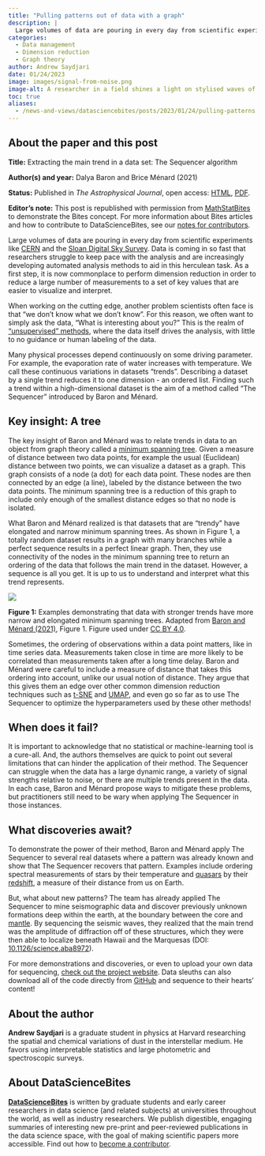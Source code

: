 ```yaml
---
title: "Pulling patterns out of data with a graph"
description: |
  Large volumes of data are pouring in every day from scientific experiments, so much so that it is now commonplace to perform dimension reduction in order to reduce a large number of measurements to a set of key values that are easier to visualize and interpret. Enter 'The Sequencer', a proposed method to find trends within high-dimensional datasets.  
categories:
  - Data management
  - Dimension reduction
  - Graph theory
author: Andrew Saydjari
date: 01/24/2023
image: images/signal-from-noise.png
image-alt: A researcher in a field shines a light on stylised waves of noise, as if attempting to identify or extract a signal. Image generated by DALL.E 2 from prompts provided by Real World Data Science.
toc: true
aliases: 
  - /news-and-views/datasciencebites/posts/2023/01/24/pulling-patterns.html
---
```

:::{.callout-note collapse="false"}
## About the paper and this post

**Title:** Extracting the main trend in a data set: The Sequencer algorithm

**Author(s) and year:** Dalya Baron and Brice Ménard (2021)

**Status:** Published in *The Astrophysical Journal*, open access: [HTML](https://iopscience.iop.org/article/10.3847/1538-4357/abfc4d), [PDF](https://iopscience.iop.org/article/10.3847/1538-4357/abfc4d/pdf). 

**Editor's note:** This post is republished with permission from [MathStatBites](https://mathstatbites.org/pulling-patterns-out-of-data-with-a-graph/) to demonstrate the Bites concept. For more information about Bites articles and how to contribute to DataScienceBites, see our [notes for contributors](/contributor-docs/datasciencebites.qmd){aria-label="Contributor notes for the Data Science Bites blog"}.
:::

Large volumes of data are pouring in every day from scientific experiments like [CERN](https://home.cern/) and the [Sloan Digital Sky Survey](https://www.sdss5.org/). Data is coming in so fast that researchers struggle to keep pace with the analysis and are increasingly developing automated analysis methods to aid in this herculean task. As a first step, it is now commonplace to perform dimension reduction in order to reduce a large number of measurements to a set of key values that are easier to visualize and interpret.

When working on the cutting edge, another problem scientists often face is that "we don’t know what we don’t know". For this reason, we often want to simply ask the data, "What is interesting about you?" This is the realm of ["unsupervised" methods](https://en.wikipedia.org/wiki/Unsupervised_learning), where the data itself drives the analysis, with little to no guidance or human labeling of the data. 

Many physical processes depend continuously on some driving parameter. For example, the evaporation rate of water increases with temperature. We call these continuous variations in datasets "trends". Describing a dataset by a single trend reduces it to one dimension - an ordered list. Finding such a trend within a high-dimensional dataset is the aim of a method called "The Sequencer" introduced by Baron and Ménard.

## Key insight: A tree
The key insight of Baron and Ménard was to relate trends in data to an object from graph theory called a [minimum spanning tree](https://en.wikipedia.org/wiki/Minimum_spanning_tree). Given a measure of distance between two data points, for example the usual (Euclidean) distance between two points, we can visualize a dataset as a graph. This graph consists of a node (a dot) for each data point. These nodes are then connected by an edge (a line), labeled by the distance between the two data points. The minimum spanning tree is a reduction of this graph to include only enough of the smallest distance edges so that no node is isolated.

What Baron and Ménard realized is that datasets that are "trendy" have elongated and narrow minimum spanning trees. As shown in Figure 1, a totally random dataset results in a graph with many branches while a perfect sequence results in a perfect linear graph. Then, they use connectivity of the nodes in the minimum spanning tree to return an ordering of the data that follows the main trend in the dataset. However, a sequence is all you get. It is up to us to understand and interpret what this trend represents.

::: {.column-page}
![](images/fig1.png){fig-alt="Three examples - labelled 'random data', 'noisy sequence', and 'perfect sequence' - demonstrating that data with stronger trends ('noisy' and 'perfect sequence') have more narrow and elongated minimum spanning trees (adapted from Baron and Ménard, Figure 1)."}
:::
::: {.column-margin}
**Figure 1:** Examples demonstrating that data with stronger trends have more narrow and elongated minimum spanning trees. Adapted from [Baron and Ménard (2021)](https://iopscience.iop.org/article/10.3847/1538-4357/abfc4d){aria-label="Link to Baron and Ménard's 2021 paper, 'Extracting the main trend in a data set: The Sequencer algorithm'"}, Figure 1. Figure used under [CC BY 4.0](https://creativecommons.org/licenses/by/4.0/){aria-label="Link to Creative Commons licence"}.
:::

Sometimes, the ordering of observations within a data point matters, like in time series data. Measurements taken close in time are more likely to be correlated than measurements taken after a long time delay. Baron and Ménard were careful to include a measure of distance that takes this ordering into account, unlike our usual notion of distance. They argue that this gives them an edge over other common dimension reduction techniques such as [t-SNE](https://en.wikipedia.org/wiki/T-distributed_stochastic_neighbor_embedding) and [UMAP](https://umap-learn.readthedocs.io/en/latest/how_umap_works.html), and even go so far as to use The Sequencer to optimize the hyperparameters used by these other methods!

## When does it fail?
It is important to acknowledge that no statistical or machine-learning tool is a cure-all. And, the authors themselves are quick to point out several limitations that can hinder the application of their method. The Sequencer can struggle when the data has a large dynamic range, a variety of signal strengths relative to noise, or there are multiple trends present in the data. In each case, Baron and Ménard propose ways to mitigate these problems, but practitioners still need to be wary when applying The Sequencer in those instances.

## What discoveries await?
To demonstrate the power of their method, Baron and Ménard apply The Sequencer to several real datasets where a pattern was already known and show that The Sequencer recovers that pattern. Examples include ordering spectral measurements of stars by their temperature and [quasars](https://en.wikipedia.org/wiki/Quasar) by their [redshift](https://en.wikipedia.org/wiki/Redshift_survey), a measure of their distance from us on Earth.

But, what about new patterns? The team has already applied The Sequencer to mine seismographic data and discover previously unknown formations deep within the earth, at the boundary between the core and [mantle](https://en.wikipedia.org/wiki/Core%E2%80%93mantle_boundary). By sequencing the seismic waves, they realized that the main trend was the amplitude of diffraction off of these structures, which they were then able to localize beneath Hawaii and the Marquesas (DOI: [10.1126/science.aba8972](https://doi.org/10.1126/science.aba8972){aria-label="Link to article, 'Sequencing seismograms: A panoptic view of scattering in the core-mantle boundary region'"}).

For more demonstrations and discoveries, or even to upload your own data for sequencing, [check out the project website](http://sequencer.org/). Data sleuths can also download all of the code directly from [GitHub](https://github.com/dalya/Sequencer) and sequence to their hearts’ content! 

## About the author
**Andrew Saydjari**  is a graduate student in physics at Harvard researching the spatial and chemical variations of dust in the interstellar medium. He favors using interpretable statistics and large photometric and spectroscopic surveys.

## About DataScienceBites
[**DataScienceBites**](/news-and-views/datasciencebites/index.qmd) is written by graduate students and early career researchers in data science (and related subjects) at universities throughout the world, as well as industry researchers. We publish digestible, engaging summaries of interesting new pre-print and peer-reviewed publications in the data science space, with the goal of making scientific papers more accessible. Find out how to [become a contributor](/contributor-docs/datasciencebites.qmd).
